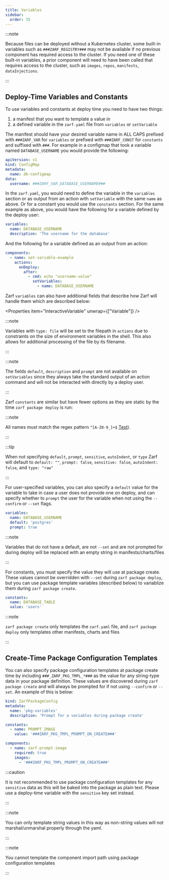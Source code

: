 ```yaml
---
title: Variables
sidebar:
  order: 35
---
```



:::note

Because files can be deployed without a Kubernetes cluster, some built-in variables such as `###ZARF_REGISTRY###` may not be available if no previous component has required access to the cluster. If you need one of these built-in variables, a prior component will need to have been called that requires access to the cluster, such as `images`, `repos`, `manifests`, `dataInjections`.

:::

## Deploy-Time Variables and Constants

To use variables and constants at deploy time you need to have two things:

1. a manifest that you want to template a value in
2. a defined variable in the `zarf.yaml` file from `variables` or `setVariable`

The manifest should have your desired variable name in ALL CAPS prefixed with `###ZARF_VAR` for `variables` or prefixed with `###ZARF_CONST` for `constants` and suffixed with `###`.  For example in a configmap that took a variable named `DATABASE_USERNAME` you would provide the following:

```yaml
apiVersion: v1
kind: ConfigMap
metadata:
  name: db-configmap
data:
  username: ###ZARF_VAR_DATABASE_USERNAME###
```

In the `zarf.yaml`, you would need to define the variable in the `variables` section or as output from an action with `setVariable` with the same `name` as above. Or for a constant you would use the `constants` section.  For the same example as above, you would have the following for a variable defined by the deploy user:

```yaml
variables:
  name: DATABASE_USERNAME
  description: 'The username for the database'
```

And the following for a variable defined as an output from an action:

```yaml
components:
  - name: set-variable-example
    actions:
      onDeploy:
        after:
          - cmd: echo "username-value"
            setVariables:
              - name: DATABASE_USERNAME
```

Zarf `variables` can also have additional fields that describe how Zarf will handle them which are described below:

<Properties item="InteractiveVariable" unwrap={["Variable"]} />

:::note

Variables with `type: file` will be set to the filepath in `actions` due to constraints on the size of environment variables in the shell.  This also allows for additional processing of the file by its filename.

:::

:::note

The fields `default`, `description` and `prompt` are not available on `setVariables` since they always take the standard output of an action command and will not be interacted with directly by a deploy user.

:::

Zarf `constants` are similar but have fewer options as they are static by the time `zarf package deploy` is run:

<Properties item="Constant" />

:::note

All names must match the regex pattern `^[A-Z0-9_]+$` [Test](https://regex101.com/r/BG5ZqW/1)).

:::

:::tip

When not specifying `default`, `prompt`, `sensitive`, `autoIndent`, or `type` Zarf will default to `default: ""`, `prompt: false`, `sensitive: false`, `autoIndent: false`, and `type: "raw"`

:::

For user-specified variables, you can also specify a `default` value for the variable to take in case a user does not provide one on deploy, and can specify whether to `prompt` the user for the variable when not using the `--confirm` or `--set` flags.

```yaml
variables:
  name: DATABASE_USERNAME
  default: 'postgres'
  prompt: true
```

:::note

Variables that do not have a default, are not `--set` and are not prompted for during deploy will be replaced with an empty string in manifests/charts/files

:::

For constants, you must specify the value they will use at package create. These values cannot be overridden with `--set` during `zarf package deploy`, but you can use package template variables (described below) to variablize them during `zarf package create`.

```yaml
constants:
  name: DATABASE_TABLE
  value: 'users'
```

:::note

`zarf package create` only templates the `zarf.yaml` file, and `zarf package deploy` only templates other manifests, charts and files

:::

## Create-Time Package Configuration Templates

You can also specify package configuration templates at package create time by including `###_ZARF_PKG_TMPL_*###` as the value for any string-type data in your package definition. These values are discovered during `zarf package create` and will always be prompted for if not using `--confirm` or `--set`. An example of this is below:

```yaml
kind: ZarfPackageConfig
metadata:
  name: 'pkg-variables'
  description: 'Prompt for a variables during package create'

constants:
  - name: PROMPT_IMAGE
    value: '###ZARF_PKG_TMPL_PROMPT_ON_CREATE###'

components:
  - name: zarf-prompt-image
    required: true
    images:
      - '###ZARF_PKG_TMPL_PROMPT_ON_CREATE###'
```

:::caution

It is not recommended to use package configuration templates for any `sensitive` data as this will be baked into the package as plain text.  Please use a deploy-time variable with the `sensitive` key set instead.

:::

:::note

You can only template string values in this way as non-string values will not marshal/unmarshal properly through the yaml.

:::

:::note

You cannot template the component import path using package configuration templates

:::
